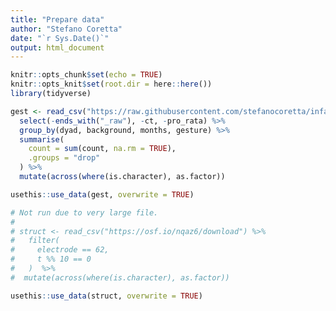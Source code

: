 ```yaml
---
title: "Prepare data"
author: "Stefano Coretta"
date: "`r Sys.Date()`"
output: html_document
---
```


```r
knitr::opts_chunk$set(echo = TRUE)
knitr::opts_knit$set(root.dir = here::here())
library(tidyverse)
```

```r
gest <- read_csv("https://raw.githubusercontent.com/stefanocoretta/infant-gestures/master/data/gestures.csv") %>%
  select(-ends_with("_raw"), -ct, -pro_rata) %>%
  group_by(dyad, background, months, gesture) %>%
  summarise(
    count = sum(count, na.rm = TRUE),
    .groups = "drop"
  ) %>%
  mutate(across(where(is.character), as.factor))

usethis::use_data(gest, overwrite = TRUE)
```

```r
# Not run due to very large file.
#
# struct <- read_csv("https://osf.io/nqaz6/download") %>%
#   filter(
#     electrode == 62,
#     t %% 10 == 0
#   )  %>%
#  mutate(across(where(is.character), as.factor))

usethis::use_data(struct, overwrite = TRUE)
```


